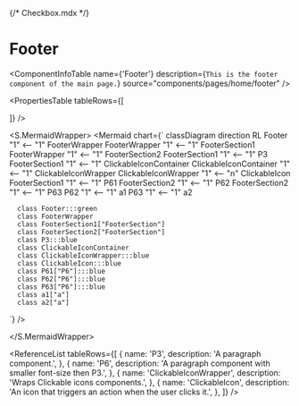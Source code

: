 {/* Checkbox.mdx */}



<Meta title="ApplicationModel/Components/Pages/Home/Footer/docs" />

# Footer

<ComponentInfoTable
  name={'Footer'}
  description={`This is the footer component of the main page.`}
  source="components/pages/home/footer"
/>

<PropertiesTable
  tableRows={[

]}
/>

<S.MermaidWrapper>
<Mermaid
  chart={`
     classDiagram
     direction RL
      Footer "1" <-- "1" FooterWrapper
      FooterWrapper "1" <-- "1" FooterSection1
      FooterWrapper "1" <-- "1" FooterSection2
      FooterSection1 "1" <-- "1" P3
      FooterSection1 "1" <-- "1" ClickableIconContainer
      ClickableIconContainer "1" <-- "1" ClickableIconWrapper
      ClickableIconWrapper "1" <-- "n" ClickableIcon
      FooterSection1 "1" <-- "1" P61
      FooterSection2 "1" <-- "1" P62
      FooterSection2 "1" <-- "1" P63
      P62 "1" <-- "1" a1
      P63 "1" <-- "1" a2

      class Footer:::green
      class FooterWrapper
      class FooterSection1["FooterSection"]
      class FooterSection2["FooterSection"]
      class P3:::blue
      class ClickableIconContainer
      class ClickableIconWrapper:::blue
      class ClickableIcon:::blue
      class P61["P6"]:::blue
      class P62["P6"]:::blue
      class P63["P6"]:::blue
      class a1["a"]
      class a2["a"]

`}
/>

</S.MermaidWrapper>

<ReferenceList
  tableRows={[
    {
      name: 'P3',
      description: 'A paragraph component.',
    },
    {
      name: 'P6',
      description: 'A paragraph component with smaller font-size then P3.',
    },
    {
      name: 'ClickableIconWrapper',
      description: 'Wraps Clickable icons components.',
    },
    {
      name: 'ClickableIcon',
      description: 'An icon that triggers an action when the user clicks it.',
    },
  ]}
/>
